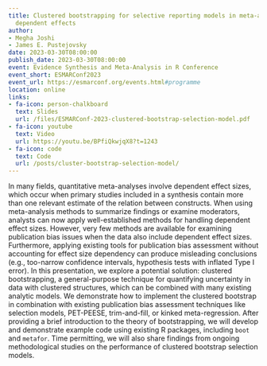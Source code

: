 ```yaml
---
title: Clustered bootstrapping for selective reporting models in meta-analysis with
  dependent effects
author:
- Megha Joshi
- James E. Pustejovsky
date: 2023-03-30T08:00:00
publish_date: 2023-03-30T08:00:00
event: Evidence Synthesis and Meta-Analysis in R Conference
event_short: ESMARConf2023
event_url: https://esmarconf.org/events.html#programme
location: online
links:
- fa-icon: person-chalkboard
  text: Slides
  url: /files/ESMARConf-2023-clustered-bootstrap-selection-model.pdf
- fa-icon: youtube
  text: Video
  url: https://youtu.be/BPfiQkwjqX8?t=1243
- fa-icon: code
  text: Code
  url: /posts/cluster-bootstrap-selection-model/
---
```


In many fields, quantitative meta-analyses involve dependent effect sizes, which occur when primary studies included in a synthesis contain more than one relevant estimate of the relation between constructs. When using meta-analysis methods to summarize findings or examine moderators, analysts can now apply well-established methods for handling dependent effect sizes. However, very few methods are available for examining publication bias issues when the data also include dependent effect sizes. Furthermore, applying existing tools for publication bias assessment without accounting for effect size dependency can produce misleading conclusions (e.g., too-narrow confidence intervals, hypothesis tests with inflated Type I error). In this presentation, we explore a potential solution: clustered bootstrapping, a general-purpose technique for quantifying uncertainty in data with clustered structures, which can be combined with many existing analytic models. We demonstrate how to implement the clustered bootstrap in combination with existing publication bias assessment techniques like selection models, PET-PEESE, trim-and-fill, or kinked meta-regression. After providing a brief introduction to the theory of bootstrapping, we will develop and demonstrate example code using existing R packages, including `boot` and `metafor`. Time permitting, we will also share findings from ongoing methodological studies on the performance of clustered bootstrap selection models.

